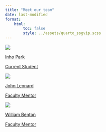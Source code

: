 ---
title: "Meet our team"
date: last-modified
format:
    html:
        toc: false
        style: ../assets/quarto_ssgvip.scss
---
                   
::: {.roster-wrap}


::: {.roster-person}

<a href="./parki2.qmd">

::: {.roster-pic-frame}
::: {.roster-pic}
![](../assets/parki2.png)
:::
:::

::: {.roster-person-name}
Inho Park
:::

::: {.roster-person-role}
Current Student
:::

</a>

:::


::: {.roster-person}

<a href="./jdleonard.qmd">

::: {.roster-pic-frame}
::: {.roster-pic}
![](../assets/jdleonard-2.jpg)
:::
:::

::: {.roster-person-name}
John Leonard
:::

::: {.roster-person-role}
Faculty Mentor
:::

</a>

:::


::: {.roster-person}

<a href="./wbenton.qmd">

::: {.roster-pic-frame}
::: {.roster-pic}
![](../assets/wbenton.jpg)
:::
:::

::: {.roster-person-name}
William Benton
:::

::: {.roster-person-role}
Faculty Mentor
:::

</a>

:::


:::

